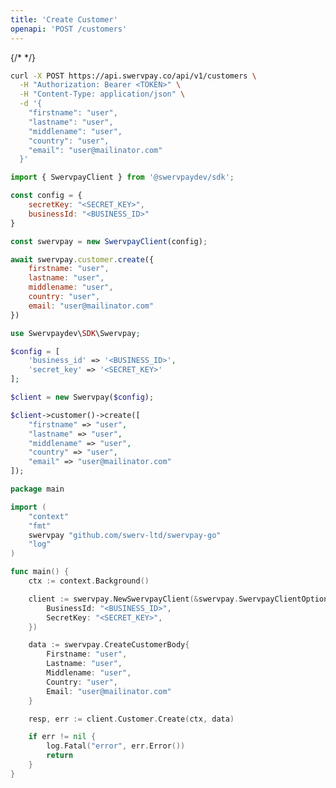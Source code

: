 ```yaml
---
title: 'Create Customer'
openapi: 'POST /customers'
---
```


{/* <Snippet file="authorization.mdx" /> */}

<RequestExample>

```bash cURL
curl -X POST https://api.swervpay.co/api/v1/customers \
  -H "Authorization: Bearer <TOKEN>" \
  -H "Content-Type: application/json" \
  -d '{
    "firstname": "user",
    "lastname": "user",
    "middlename": "user",
    "country": "user",
    "email": "user@mailinator.com"
  }'
```

```javascript Node.js
import { SwervpayClient } from '@swervpaydev/sdk';

const config = {
    secretKey: "<SECRET_KEY>",
    businessId: "<BUSINESS_ID>"
}

const swervpay = new SwervpayClient(config);

await swervpay.customer.create({
    firstname: "user",
    lastname: "user",
    middlename: "user",
    country: "user",
    email: "user@mailinator.com"
})
```

```php PHP
use Swervpaydev\SDK\Swervpay;

$config = [
	'business_id' => '<BUSINESS_ID>',
	'secret_key' => '<SECRET_KEY>'
];

$client = new Swervpay($config);

$client->customer()->create([
    "firstname" => "user",
    "lastname" => "user",
    "middlename" => "user",
    "country" => "user",
    "email" => "user@mailinator.com"
]);
```


```go Go
package main

import (
	"context"
	"fmt"
	swervpay "github.com/swerv-ltd/swervpay-go"
	"log"
)

func main() {
	ctx := context.Background()

	client := swervpay.NewSwervpayClient(&swervpay.SwervpayClientOption{
        BusinessId: "<BUSINESS_ID>",
        SecretKey: "<SECRET_KEY>",
    })

    data := swervpay.CreateCustomerBody{
        Firstname: "user",
        Lastname: "user",
        Middlename: "user",
        Country: "user",
        Email: "user@mailinator.com"
    }

	resp, err := client.Customer.Create(ctx, data)

	if err != nil {
		log.Fatal("error", err.Error())
		return
	}
}
```

</RequestExample>

